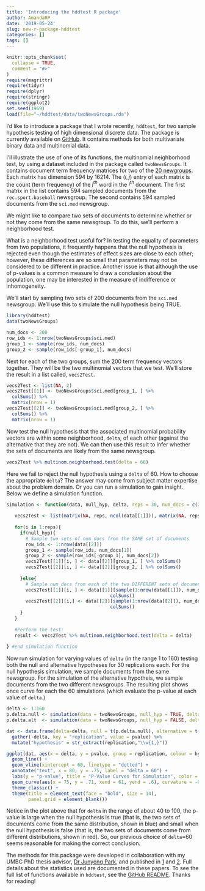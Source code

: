 ```yaml
---
title: 'Introducing the hddtest R package'
author: AmandaRP
date: '2019-05-24'
slug: new-r-package-hddtest
categories: []
tags: []
---
```



```r
knitr::opts_chunk$set(
  collapse = TRUE,
  comment = "#>"
)
require(magrittr)
require(tidyr)
require(dplyr)
require(stringr)
require(ggplot2)
set.seed(1969)
load(file="~/hddtest/data/twoNewsGroups.rda")
```

I'd like to introduce a package that I wrote recently, `hddtest`, for two sample hypothesis testing of high dimensional discrete data. The package is currently available on [GitHub](https://github.com/AmandaRP/hddtest). It contains methods for both multivariate binary data and multinomial data.  

I'll illustrate the use of one of its functions, the multinomial neighborhood test, by using a dataset included in the package called `twoNewsGroups`. It contains document term frequency matrices for two of the [20 newgroups](http://qwone.com/~jason/20Newsgroups/). Each matrix has dimension 594 by 16214. The $(i,j)$ entry of each matrix is the count (term frequency) of the $j^{th}$ word in the $i^{th}$ document. The first matrix in the list contains 594 sampled documents from the `rec.sport.baseball` newsgroup. The second contains 594 sampled documents from the `sci.med` newsgroup.

We might like to compare two sets of documents to determine whether or not they come from the same newsgroup. To do this, we'll perform a neighborhood test.

What is a neighborhood test useful for? In testing the equality of parameters from two populations, it frequently happens that the null hypothesis is rejected even though the estimates of effect sizes are close to each other; however, these differences are so small that parameters may not be
considered to be different in practice. Another issue is that although the use of p-values is a common measure to draw a conclusion about the population, one may be interested in the measure of indifference or inhomogeneity.

We'll start by sampling two sets of 200 documents from the `sci.med` newsgroup. We'll use this to simulate the null hypothesis being TRUE. 

```r
library(hddtest)
data(twoNewsGroups)

num_docs <- 200
row_ids <- 1:nrow(twoNewsGroups$sci.med)
group_1 <- sample(row_ids, num_docs)
group_2 <- sample(row_ids[-group_1], num_docs)
```

Next for each of the two groups, sum the 200 term frequency vectors together. They will be the two multinomial vectors that we test. We'll store the result in a list called, `vecs2Test`.

```r
vecs2Test <- list(NA, 2)
vecs2Test[[1]] <- twoNewsGroups$sci.med[group_1, ] %>% 
  colSums() %>% 
  matrix(nrow = 1)
vecs2Test[[2]] <- twoNewsGroups$sci.med[group_2, ] %>%
  colSums() %>% 
  matrix(nrow = 1)
```

Now test the null hypothesis that the associated multinomial probability vectors are within some neighborhood, `delta`, of each other (against the alternative that they are not). We can then use this result to infer whether the sets of documents are likely from the same newsgroup.  

```r
vecs2Test %>% multinom.neighborhood.test(delta = 60)
```
  
Here we fail to reject the null hypothesis using a `delta` of 60. How to choose the appropriate `delta`? The answer may come from subject matter expertise about the problem domain. Or you can run a simulation to gain insight. Below we define a simulation function. 

```r
simulation <- function(data, null_hyp, delta, reps = 30, num_docs = c(200, 200)){
  
   vecs2Test <- list(matrix(NA, reps, ncol(data[[1]])), matrix(NA, reps, ncol(data[[1]])))
   
   for(i in 1:reps){
     if(null_hyp){
       # Sample two sets of num_docs from the SAME set of documents     
       row_ids <- 1:nrow(data[[2]])
       group_1 <- sample(row_ids, num_docs[1])
       group_2 <- sample(row_ids[-group_1], num_docs[2])
       vecs2Test[[1]][i, ] <- data[[2]][group_1, ] %>% colSums()
       vecs2Test[[2]][i, ] <- data[[2]][group_2, ] %>% colSums()
       
     }else{
       # Sample num_docs from each of the two DIFFERENT sets of documents
       vecs2Test[[1]][i, ] <- data[[1]][sample(1:nrow(data[[1]]), num_docs[1]), ] %>%
                                      colSums()
       vecs2Test[[2]][i,] <- data[[2]][sample(1:nrow(data[[2]]), num_docs[2]), ] %>%
                                      colSums()
     }
   }
   
   #Perform the test:
   result <- vecs2Test %>% multinom.neighborhood.test(delta = delta)
   
} #end simulation function
```

Now run simulation for varying values of `delta` (in the range 1 to 160) testing both the null and alternative hypotheses for 30 replications each. For the null hypothesis simulation, we sample documents from the same newsgroup. For the simulation of the alternative hypotheis, we sample documents from the two different newsgroups. The resulting plot shows once curve for each the 60 simulations (which evaluate the p-value at each value of `delta`.)

```r
delta <- 1:160
p.delta.null <- simulation(data = twoNewsGroups, null_hyp = TRUE, delta = delta)$pvalue_delta
p.delta.alt  <- simulation(data = twoNewsGroups, null_hyp = FALSE, delta = delta)$pvalue_delta
```

```r
dat <- data.frame(delta=delta, null = t(p.delta.null), alternative = t(p.delta.alt)) %>%
  gather(-delta, key = "replication", value = pvalue) %>% 
  mutate("hypothesis" = str_extract(replication,"\\w{1,}"))

ggplot(dat, aes(x = delta, y = pvalue, group = replication, colour = hypothesis)) + 
  geom_line() +
  geom_vline(xintercept = 60, linetype = "dotted") +
  annotate("text", x = 80, y = .75, label = "delta = 60") +
  labs(y = "p-value", title = "P-Value Curves for Simulation", color = "Hypothesis") + 
  geom_curve(aes(x = 75, y = .71, xend = 61, yend = .6), curvature = -0.3, arrow = arrow(length=unit(2,"mm")), color = "darkgrey") +
  theme_classic() +
  theme(title = element_text(face = "bold", size = 14),
        panel.grid = element_blank())

```


Notice in the plot above that for `delta` in the range of about 40 to 100, the p-value is large when the null hypothesis is true (that is, the two sets of documents come from the same distribution, shown in blue) and small when the null hypothesis is false (that is, the two sets of documents come from different distributions, shown in red). So, our previous choice of `delta`=60 seems reasonable for making the correct conclusion. 

The methods for this package were developed in collaboration with my UMBC PhD thesis advisor, [Dr Junyong Park](http://www.math.umbc.edu/~junpark/), and published in [1](https://link.springer.com/article/10.1007%2Fs11749-018-0600-8) and [2](https://www.tandfonline.com/doi/abs/10.1080/03610926.2016.1260743). Full details about the statistics used are documented in these papers. To see the full list of functions available in `hddtest`, see the [GitHub README](https://github.com/AmandaRP/hddtest). Thanks for reading! 


